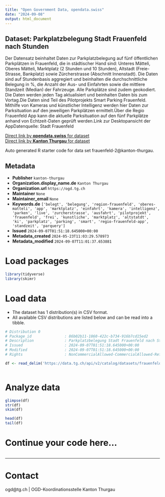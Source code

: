 ```yaml
---
title: "Open Government Data, opendata.swiss"
date: "2024-09-08"
output: html_document
---
```


## Dataset: Parkplatzbelegung Stadt Frauenfeld nach Stunden

Der Datensatz beinhaltet Daten zur Parkplatzbelegung auf fünf öffentlichen Parkplätzen in Frauenfeld, die in städtischer Hand sind: Unteres Mätteli, Oberes Mätteli, Marktplatz (2 Stunden und 10 Stunden), Altstadt (Freie-Strasse, Bankplatz) sowie Zürcherstrasse (Abschnitt Innenstadt). Die Daten sind auf Stundenbasis aggregiert und beinhalten die durchschnittliche Belegung in %, die Anzahl der Aus- und Einfahrten sowie die mittlere Standzeit (Median) der Fahrzeuge. Alle Parkplätze sind zudem geokodiert. Die Daten werden jeden Tag aktualisiert und beinhalten Daten bis zum Vortag.Die Daten sind Teil des Pilotprojekts Smart Parking Frauenfeld. Mithilfe von Kameras und künstlicher Intelligenz werden hier Daten zur Parksituation auf den jeweiligen Parkplätzen ermittelt.Über die Regio Frauenfeld App kann die aktuelle Parksituation auf den fünf Parkplätze anhand von Echtzeit-Daten geprüft werden.Link zur Desktopansicht der AppDatenquelle: Stadt Frauenfeld

[Direct link by **opendata.swiss** for dataset](https://opendata.swiss/de/dataset/parkplatzbelegung-stadt-frauenfeld-nach-stunden)<br>
[Direct link by **Kanton Thurgau** for dataset](https://data.tg.ch/explore/dataset/frauenfeld-2/)

Auto generated R starter code for data set frauenfeld-2@kanton-thurgau.

## Metadata

- **Publisher** `kanton-thurgau`
- **Organization.display_name.de** `Kanton Thurgau`
- **Organization.url** `https://ogd.tg.ch`
- **Maintainer** `None`
- **Maintainer_email** `None`
- **Keywords.de** `['belegt', 'belegung', 'region-frauenfeld', 'oberes-matteli', 'app', 'marktplatz', 'einfahrt', 'kamera', 'intelligenz', 'parken', 'live', 'zurcherstrasse', 'ausfahrt', 'pilotprojekt', 'frauenfeld', 'frei', 'kunstliche', 'marktplatz', 'altstatdt', 'ki', 'parkplatz', 'parking', 'smart', 'regio-frauenfeld-app', 'standzeit', 'parquery']`
- **Issued** `2024-09-07T01:51:18.645000+00:00`
- **Metadata_created** `2024-05-23T11:03:29.578973`
- **Metadata_modified** `2024-09-07T11:01:37.653881`


# Load packages

```r

library(tidyverse)
library(skimr)

```

# Load data

-   The dataset has 1 distribution(s) in CSV format.
-   All available CSV distributions are listed below and can be read into a tibble.

```r

# Distribution 0
# Package_id               : 86b02b11-1860-422c-b734-916b7cd15ed2
# Description              : Parkplatzbelegung Stadt Frauenfeld nach Stunden (csv)
# Issued                   : 2024-09-07T01:51:18.645000+00:00
# Modified                 : 2024-09-07T01:51:18.645000+00:00
# Rights                   : NonCommercialAllowed-CommercialAllowed-ReferenceRequired

df <- read_delim('https://data.tg.ch/api/v2/catalog/datasets/frauenfeld-2/exports/csv?use_labels=true')



```

# Analyze data

```r

glimpse(df)
str(df)
skim(df)

head(df)
tail(df)

```

# Continue your code here...

```r

```

------------------------------------------------------------------------

# Contact

ogd@tg.ch | OGD-Koordinationsstelle Kanton Thurgau

